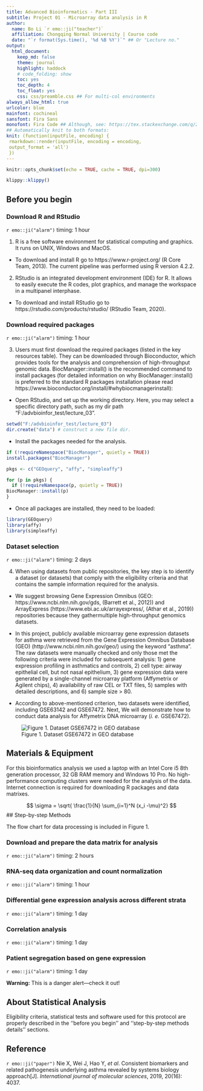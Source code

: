 ```yaml
---
title: Advanced Bioinformatics - Part III 
subtitle: Project 01 - Microarray data analysis in R
author:
  name: Bo Li `r emo::ji("teacher")`
  affiliation: Chongqing Normal University | Course code
  date: "`r format(Sys.time(), '%d %B %Y')`" ## Or "Lecture no."
output: 
  html_document:
    keep_md: false
    theme: journal
    highlight: haddock
    # code_folding: show
    toc: yes
    toc_depth: 4
    toc_float: yes
    css: css/preamble.css ## For multi-col environments
always_allow_html: true
urlcolor: blue
mainfont: cochineal
sansfont: Fira Sans
monofont: Fira Code ## Although, see: https://tex.stackexchange.com/q/294362
## Automatically knit to both formats:
knit: (function(inputFile, encoding) {
 rmarkdown::render(inputFile, encoding = encoding, 
 output_format = 'all') 
 })
---
```


```r
knitr::opts_chunk$set(echo = TRUE, cache = TRUE, dpi=300)
```

```r
klippy::klippy()
```

## Before you begin

### Download R and RStudio 

`r emo::ji("alarm")` timing: 1 hour 

1. R is a free software environment for statistical computing and graphics. It runs on UNIX, Windows and MacOS. 

- To download and install R go to https://www.r-project.org/ (R Core Team, 2013). The current pipeline was performed using R version 4.2.2.

2. RStudio is an integrated development environment (IDE) for R. It allows to easily execute the R codes, plot graphics, and manage the workspace in a multipanel interphase. 

- To download and install RStudio go to https://rstudio.com/products/rstudio/ (RStudio Team, 2020).

### Download required packages

`r emo::ji("alarm")` timing: 1 hour 

3. Users must first download the required packages (listed in the key resources table). They can be downloaded through Bioconductor, which provides tools for the analysis and comprehension of high-throughput genomic data. BiocManager::install() is the recommended command to install packages (for detailed information on why BiocManager::install() is preferred to the standard R packages installation please read https://www.bioconductor.org/install/#whybiocmanagerinstall):

- Open RStudio, and set up the working directory. Here, you may select a specific directory path, such as my dir path "F:/advbioinfor_test/lecture_03".

```r
setwd("F:/advbioinfor_test/lecture_03")
dir.create("data") # construct a new file dir.
```

- Install the packages needed for the analysis. 

```r
if (!requireNamespace("BiocManager", quietly = TRUE))
install.packages("BiocManager") 

pkgs <- c("GEOquery", "affy", "simpleaffy")

for (p in pkgs) {
  if (!requireNamespace(p, quietly = TRUE))
BiocManager::install(p) 
}
```
- Once all packages are installed, they need to be loaded:

```r
library(GEOquery)
library(affy)
library(simpleaffy)
```

### Dataset selection
`r emo::ji("alarm")` timing: 2 days

4. When using datasets from public repositories, the key step is to identify a dataset (or datasets) that comply with the eligibility criteria and that contains the sample information required for the analysis. 

- We suggest browsing Gene Expression Omnibus (GEO: https://www.ncbi.nlm.nih.gov/gds, (Barrett et al., 2012)) and ArrayExpress (https://www.ebi.ac.uk/arrayexpress/, (Athar et al., 2019)) repositories because they gathermultiple high-throughput genomics datasets.

- In this project, publicly available microarray gene expression datasets for asthma were retrieved from the Gene Expression Omnibus Database (GEO) (http://www.ncbi.nlm.nih.gov/geo/) using the keyword “asthma”. The raw datasets were manually checked and only those met the following criteria were included for subsequent analysis: 1) gene expression profiling in asthmatics and controls, 2) cell type: airway epithelial cell, but not nasal epithelium, 3) gene expression data were generated by a single-channel microarray platform (Affymetrix or Agilent chips), 4) availability of raw CEL or TXT files, 5) samples with detailed descriptions, and 6) sample size > 80.  

- According to above-mentioned criterion, two datasets were identified, including GSE63142 and GSE67472. Next, We will demonstrate how to conduct data analysis for Affymetrix DNA microarray (*i. e.* GSE67472). 

![Figure 1. Dataset GSE67472 in GEO database](image/GSE67472.png)

## Materials & Equipment

For this bioinformatics analysis we used a laptop with an Intel Core i5 8th generation processor, 32 GB RAM memory and Windows 10 Pro. No high-performance computing clusters were needed for the analysis of the data. Internet connection is required for downloading R packages and data matrixes. 

$$
\sigma = \sqrt{ \frac{1}{N} \sum_{i=1}^N (x_i -\mu)^2}
$$
## Step-by-step Methods

The flow chart for data processing is included in Figure 1. 



### Download and prepare the data matrix for analysis

`r emo::ji("alarm")` timing: 2 hours 

### RNA-seq data organization and count normalization

`r emo::ji("alarm")` timing: 1 hour 

### Differential gene expression analysis across different strata

`r emo::ji("alarm")` timing: 1 day 

### Correlation analysis

`r emo::ji("alarm")` timing: 1 day 

### Patient segregation based on gene expression

`r emo::ji("alarm")` timing: 1 day 

<div class="alert alert-danger" role="alert">
  **Warning:** This is a danger alert—check it out!
</div>

## About Statistical Analysis

Eligibility criteria, statistical tests and software used for this protocol are properly described in the ‘‘before you begin’’ and ‘‘step-by-step methods details’’ sections.

## Reference 

`r emo::ji("paper")` Nie X, Wei J, Hao Y, *et al*. Consistent biomarkers and related pathogenesis underlying asthma revealed by systems biology approach[J]. *International journal of molecular sciences*, 2019, 20(16): 4037. 
